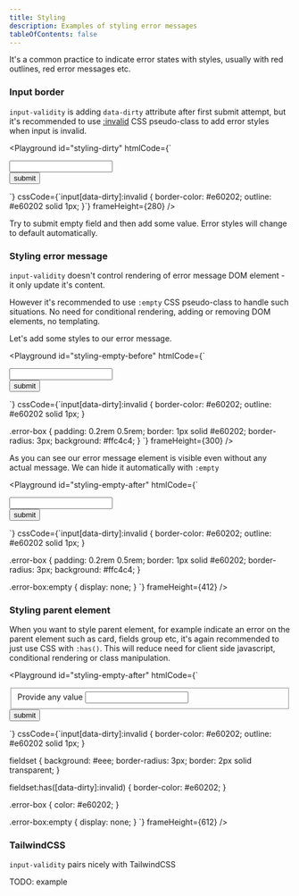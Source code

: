 ```yaml
---
title: Styling
description: Examples of styling error messages
tableOfContents: false
---
```



It's a common practice to indicate error states with styles, usually with red outlines, red error messages etc.

### Input border

`input-validity` is adding `data-dirty` attribute after first submit attempt, but it's recommended to use [:invalid](https://developer.mozilla.org/en-US/docs/Web/CSS/:invalid) CSS pseudo-class to add error styles when input is invalid.

<Playground
  id="styling-dirty"
  htmlCode={`
<form action="/submit">
  <input
    type="text"
    required
    validation-message="#error"
  />
  <div id="error" class="error-box"></div>
  <button>submit</button>
</form>
  `}
  cssCode={`input[data-dirty]:invalid {
  border-color: #e60202;
  outline: #e60202 solid 1px;
}`}
  frameHeight={280}
/>

Try to submit empty field and then add some value. Error styles will change to default automatically.

### Styling error message

`input-validity` doesn't control rendering of error message DOM element - it only update it's content.

However it's recommended to use `:empty` CSS pseudo-class to handle such situations. No need for conditional rendering, adding or removing DOM elements, no templating.

Let's add some styles to our error message.

<Playground
  id="styling-empty-before"
  htmlCode={`
<form action="/submit">
  <input
    type="text"
    required
    validation-message="#error"
  />
  <div id="error" class="error-box"></div>
  <button>submit</button>
</form>
  `}
  cssCode={`input[data-dirty]:invalid {
  border-color: #e60202;
  outline: #e60202 solid 1px;
}

.error-box {
  padding: 0.2rem 0.5rem;
  border: 1px solid #e60202;
  border-radius: 3px;
  background: #ffc4c4;
}
`}
  frameHeight={300}
/>

As you can see our error message element is visible even without any actual message. We can hide it automatically with `:empty`

<Playground
  id="styling-empty-after"
  htmlCode={`
<form action="/submit">
  <input
    type="text"
    required
    validation-message="#error"
  />
  <div id="error" class="error-box"></div>
  <button>submit</button>
</form>
  `}
  cssCode={`input[data-dirty]:invalid {
  border-color: #e60202;
  outline: #e60202 solid 1px;
}

.error-box {
  padding: 0.2rem 0.5rem;
  border: 1px solid #e60202;
  border-radius: 3px;
  background: #ffc4c4;
}

.error-box:empty {
  display: none;
}
`}
  frameHeight={412}
/>

### Styling parent element

When you want to style parent element, for example indicate an error on the parent element such as card, fields group etc, it's again recommended to just use CSS with `:has()`. This will reduce need for client side javascript, conditional rendering or class manipulation.

<Playground
  id="styling-empty-after"
  htmlCode={`
<form action="/submit">
  <fieldset>
    <label>Provide any value</label>
    <input
      type="text"
      required
      validation-message="#error"
    />
    <div id="error" class="error-box"></div>
  </fieldset>
  <button>submit</button>
</form>
  `}
  cssCode={`input[data-dirty]:invalid {
  border-color: #e60202;
  outline: #e60202 solid 1px;
}

fieldset {
  background: #eee;
  border-radius: 3px;
  border: 2px solid transparent;
}

fieldset:has([data-dirty]:invalid) {
  border-color: #e60202;
}

.error-box {
  color: #e60202;
}

.error-box:empty {
  display: none;
}
`}
  frameHeight={612}
/>

### TailwindCSS

`input-validity` pairs nicely with TailwindCSS

TODO: example
